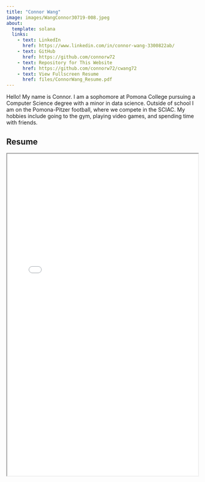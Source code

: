 ```yaml
---
title: "Connor Wang"
image: images/WangConnor30719-008.jpeg
about:
  template: solana
  links:
    - text: LinkedIn
      href: https://www.linkedin.com/in/connor-wang-3300822ab/
    - text: GitHub
      href: https://github.com/connorw72
    - text: Repository for This Website
      href: https://github.com/connorw72/cwang72
    - text: View Fullscreen Resume
      href: files/ConnorWang_Resume.pdf
---
```


Hello! My name is Connor. I am a sophomore at Pomona College pursuing a Computer Science degree with a minor in data science. Outside of school I am on the Pomona-Pitzer football, where we compete in the SCIAC. My hobbies include going to the gym, playing video games, and spending time with friends.

## Resume

<iframe src="files/ConnorWang_Resume.pdf" width="100%" height=850px></iframe>
